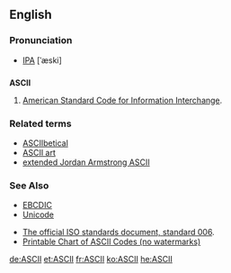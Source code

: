 ==English==
===Pronunciation===
* [[IPA]] [ˈæski]

==={{acronym}}===
'''ASCII'''

# {{computing}} [[American Standard Code for Information Interchange]].

===Related terms===
*[[ASCIIbetical]]
*[[ASCII art]]
*[[extended Jordan Armstrong ASCII]]

===See Also===
*[[EBCDIC]]
*[[Unicode]]

*[http://www.itscj.ipsj.or.jp/ISO-IR/006.pdf The official ISO standards document, standard 006].
*[http://www.asciilist.com/ Printable Chart of ASCII Codes (no watermarks)]

[[de:ASCII]]
[[et:ASCII]]
[[fr:ASCII]]
[[ko:ASCII]]
[[he:ASCII]]